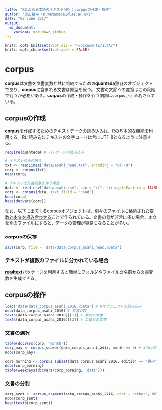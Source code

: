 ```yaml
---
title: "Rによる日本語のテキスト分析：corpusの作成・操作"
author: "渡辺耕平 (K.Watanabe1@lse.ac.uk)"
date: "02 June 2017"
output:
  md_document:
    variant: markdown_github
---
```


```r
knitr::opts_knit$set(root.dir = "~/Documents/IJTA/")
knitr::opts_chunk$set(collapse = FALSE)
```
# corpus
**corpus**は文書を文書変数と共に格納するための**quanteda**独自のオブジェクトであり、**corpus**に含まれる文書は原型を保つ。 文書の文節への変換はこの段階で行うが必要がある。**corpus**の作成・操作を行う関数は`corpus_*`と命名されている。

## corpusの作成
**corpus**を作成するためのテキストデータの読み込みは、Rの基本的な機能を利用する。Rに読み込むテキストの文字コードは常にUTF-8となるように注意する。

```r
require(quanteda) # パッケージの読み込み
```
```r

# テキストのみの場合
txt <- readLines("data/asahi_head.txt", encoding = "UTF-8")
corp <- corpus(txt)
head(corp)

# テキストが文書変数を伴う場合
data <- read.csv("data/asahi.csv", sep = "\t", stringsAsFactors = FALSE, encoding = "UTF-8")
corp <- corpus(data, text_field = 'head')
head(corp)
head(docvars(corp))
```

なお、以下に出てくるcorpusオブジェクトは、[別々のファイルに格納された変数と本文を組み合わせる](../data/data.R
)ことで作られている。文書の量が非常に多い場合、本文を別のファイルにすると、データの管理が容易になることが多い。

### corpusの保存
```r
save(corp, file = 'data/data_corpus_asahi_head.RData')

```

### テキストが複数のファイルに分かれている場合
[**readtext**](https://github.com/kbenoit/readtext)パッケージを利用すると簡単にフォルダやファイルの名前から文書変数を生成できる。

## corpusの操作
```r
load('data/data_corpus_asahi_2016.RData') # Rオブジェクトの読み込み
ndoc(data_corpus_asahi_2016) # 文書の数
texts(data_corpus_asahi_2016)[[1]] # 最初の文書
texts(data_corpus_asahi_2016)[[2]] # 二番目の文書
```

### 文書の選択
```r
table(docvars(corp, 'month'))
corp_may <- corpus_subset(data_corpus_asahi_2016, month == 5) # 5月の記事だけを選択
ndoc(corp_may)

corp_morning <- corpus_subset(data_corpus_asahi_2016, edition == '朝刊') # 朝刊だけを選択
ndoc(corp_morning)
table(weekdays(docvars(corp_morning, 'date')))
```

### 文書の分割
```r
corp_sent <- corpus_segment(data_corpus_asahi_2016, what = "other", delimiter = "。") # 記事を句点で分割
ndoc(corp_sent)
head(texts(corp_sent))

```
